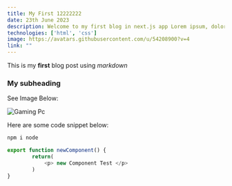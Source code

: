 ---
title: My First 12222222
date: 23th June 2023
description: Welcome to my first blog in next.js app Lorem ipsum, dolor sit amet consectetur adipisicing elit. Nostrum commodi tempora, laudantium laboriosam saepe vel quam dignissimos illum velit. Quod aliquam cumque tenetur, officia nostrum assumenda rerum temporibus, ullam quaerat, optio architecto modi saepe enim aliquid reiciendis. Laudantium, aut omnis temporibus eaque repellendus, velit quidem, iste quis recusandae placeat vero!
technologies: ['html', 'css']
image: https://avatars.githubusercontent.com/u/54208900?v=4
link: ""
---
This is my **first** blog post using *markdown*

### My subheading

See Image Below:

![Gaming Pc](/img/gamingpc.jpg)


Here are some code snippet below:

```bash
npm i node
```

```js
export function newComponent() {
        return(
            <p> new Component Test </p>
        )
}
```